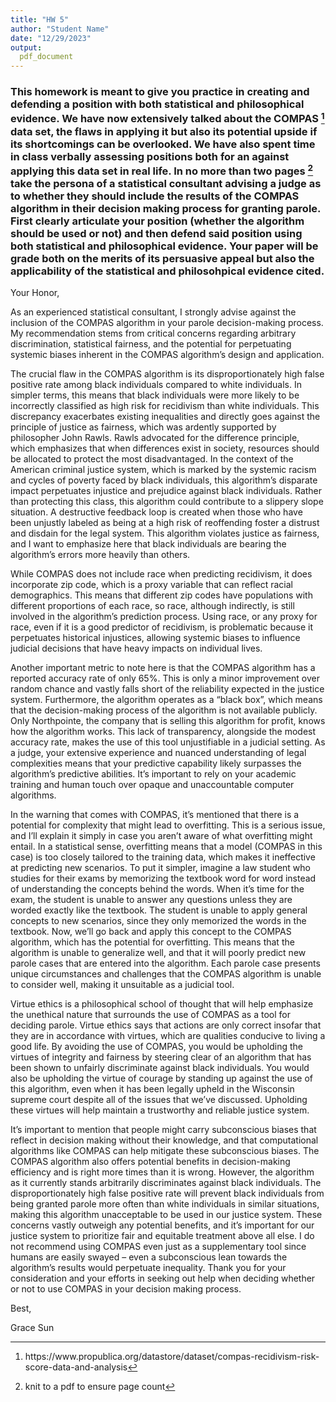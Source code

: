 ```yaml
---
title: "HW 5"
author: "Student Name"
date: "12/29/2023"
output: 
  pdf_document
---
```


### This homework is meant to give you practice in creating and defending a position with both statistical and philosophical evidence.  We have now extensively talked about the COMPAS ^[https://www.propublica.org/datastore/dataset/compas-recidivism-risk-score-data-and-analysis] data set, the flaws in applying it but also its potential upside if its shortcomings can be overlooked.  We have also spent time in class verbally assessing positions both for an against applying this data set in real life.  In no more than two pages ^[knit to a pdf to ensure page count] take the persona of a statistical consultant advising a judge as to whether they should include the results of the COMPAS algorithm in their decision making process for granting parole.  First clearly articulate your position (whether the algorithm should be used or not) and then defend said position using both statistical and philosophical evidence.  Your paper will be grade both on the merits of its persuasive appeal but also the applicability of the statistical and philosohpical evidence cited.  


Your Honor,


As an experienced statistical consultant, I strongly advise against the inclusion of the COMPAS algorithm in your parole decision-making process. My recommendation stems from critical concerns regarding arbitrary discrimination, statistical fairness, and the potential for perpetuating systemic biases inherent in the COMPAS algorithm’s design and application. 


The crucial flaw in the COMPAS algorithm is its disproportionately high false positive rate among black individuals compared to white individuals. In simpler terms, this means that black individuals were more likely to be incorrectly classified as high risk for recidivism than white individuals. This discrepancy exacerbates existing inequalities and directly goes against the principle of justice as fairness, which was ardently supported by philosopher John Rawls. Rawls advocated for the difference principle, which emphasizes that when differences exist in society, resources should be allocated to protect the most disadvantaged. In the context of the American criminal justice system, which is marked by the systemic racism and cycles of poverty faced by black individuals, this algorithm’s disparate impact perpetuates injustice and prejudice against black individuals. Rather than protecting this class, this algorithm could contribute to a slippery slope situation. A destructive feedback loop is created when those who have been unjustly labeled as being at a high risk of reoffending foster a distrust and disdain for the legal system. This algorithm violates justice as fairness, and I want to emphasize here that black individuals are bearing the algorithm’s errors more heavily than others.


While COMPAS does not include race when predicting recidivism, it does incorporate zip code, which is a proxy variable that can reflect racial demographics. This means that different zip codes have populations with different proportions of each race, so race, although indirectly, is still involved in the algorithm’s prediction process. Using race, or any proxy for race, even if it is a good predictor of recidivism, is problematic because it perpetuates historical injustices, allowing systemic biases to influence judicial decisions that have heavy impacts on individual lives.


Another important metric to note here is that the COMPAS algorithm has a reported accuracy rate of only 65%. This is only a minor improvement over random chance and vastly falls short of the reliability expected in the justice system. Furthermore, the algorithm operates as a “black box”, which means that the decision-making process of the algorithm is not available publicly. Only Northpointe, the company that is selling this algorithm for profit, knows how the algorithm works. This lack of transparency, alongside the modest accuracy rate, makes the use of this tool unjustifiable in a judicial setting. As a judge, your extensive experience and nuanced understanding of legal complexities means that your predictive capability likely surpasses the algorithm’s predictive abilities. It’s important to rely on your academic training and human touch over opaque and unaccountable computer algorithms. 


In the warning that comes with COMPAS, it’s mentioned that there is a potential for complexity that might lead to overfitting. This is a serious issue, and I’ll explain it simply in case you aren’t aware of what overfitting might entail. In a statistical sense, overfitting means that a model (COMPAS in this case) is too closely tailored to the training data, which makes it ineffective at predicting new scenarios. To put it simpler, imagine a law student who studies for their exams by memorizing the textbook word for word instead of understanding the concepts behind the words. When it’s time for the exam, the student is unable to answer any questions unless they are worded exactly like the textbook. The student is unable to apply general concepts to new scenarios, since they only memorized the words in the textbook. Now, we’ll go back and apply this concept to the COMPAS algorithm, which has the potential for overfitting. This means that the algorithm is unable to generalize well, and that it will poorly predict new parole cases that are entered into the algorithm. Each parole case presents unique circumstances and challenges that the COMPAS algorithm is unable to consider well, making it unsuitable as a judicial tool.


Virtue ethics is a philosophical school of thought that will help emphasize the unethical nature that surrounds the use of COMPAS as a tool for deciding parole. Virtue ethics says that actions are only correct insofar that they are in accordance with virtues, which are qualities conducive to living a good life. By avoiding the use of COMPAS, you would be upholding the virtues of integrity and fairness by steering clear of an algorithm that has been shown to unfairly discriminate against black individuals. You would also be upholding the virtue of courage by standing up against the use of this algorithm, even when it has been legally upheld in the Wisconsin supreme court despite all of the issues that we’ve discussed. Upholding these virtues will help maintain a trustworthy and reliable justice system.


It’s important to mention that people might carry subconscious biases that reflect in decision making without their knowledge, and that computational algorithms like COMPAS can help mitigate these subconscious biases. The COMPAS algorithm also offers potential benefits in decision-making efficiency and is right more times than it is wrong. However, the algorithm as it currently stands arbitrarily discriminates against black individuals. The disproportionately high false positive rate will prevent black individuals from being granted parole more often than white individuals in similar situations, making this algorithm unacceptable to be used in our justice system. These concerns vastly outweigh any potential benefits, and it’s important for our justice system to prioritize fair and equitable treatment above all else. I do not recommend using COMPAS even just as a supplementary tool since humans are easily swayed -- even a subconscious lean towards the algorithm’s results would perpetuate inequality. Thank you for your consideration and your efforts in seeking out help when deciding whether or not to use COMPAS in your decision making process. 


Best,


Grace Sun